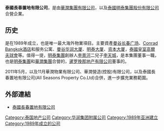 '''泰國長春置地有限公司'''，是由[[華潤集團有限公司|華潤集團有限公司]]，以及[[泰國明泰集團股份有限公司|泰國明泰集團股份有限公司]]合營企業。

==历史==
是在1989年成立，也是唯一最大海外物業項目。主要資產[[曼谷长春广场|曼谷长春广场]]、[[Conrad_Bangkok酒店|Conrad Bangkok酒店]]和服务公寓、[[曼谷华润大厦|曼谷华润大厦]]、[[明泰大厦|明泰大厦]]、[[资本大厦|资本大厦]]，[[泰國皇室高爾夫球會|泰國皇室高爾夫球會]]等。值得一提，[[明泰集團|明泰集團]]創辦人[[李景河|李景河]]二兒子[[李天城|李天城]]，是本集團董事一職，也是[[明泰集團|明泰集團]]和[[華潤集團|華潤集團]]合營的，[[暹罗挽那地产有限公司|暹罗挽那地产有限公司]]董事的。

2011年5月，以及11月華潤物業有限公司、華潤營造(控股)有限公司，以及泰國長春置地有限公司(All Seasons Property Co.Ltd)合併，進一步擴充業務範圍。

==外部連結==
* [http://www.allseasonsplace.net/ 泰國長春置地有限公司] {{Wayback|url=http://www.allseasonsplace.net/ |date=20111017200041 }}

[[Category:泰国地产公司|Category:泰国地产公司]]
[[Category:华润集团附属公司|Category:华润集团附属公司]]
[[Category:1989年亚洲建立|Category:1989年亚洲建立]]
[[Category:1989年成立的公司|Category:1989年成立的公司]]